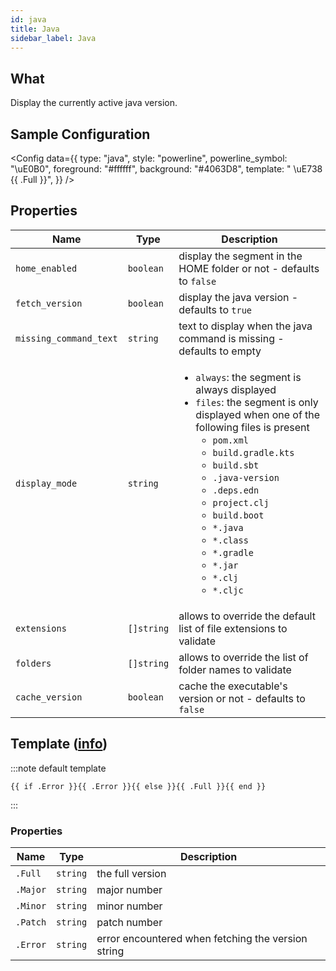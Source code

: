 ```yaml
---
id: java
title: Java
sidebar_label: Java
---
```


## What

Display the currently active java version.

## Sample Configuration


<Config
  data={{
    type: "java",
    style: "powerline",
    powerline_symbol: "\uE0B0",
    foreground: "#ffffff",
    background: "#4063D8",
    template: " \uE738 {{ .Full }}",
  }}
/>

## Properties

| Name                   | Type       | Description                                                                                                                                                                                                                                                                                                                                                                                                                   |
| ---------------------- | ---------- | ----------------------------------------------------------------------------------------------------------------------------------------------------------------------------------------------------------------------------------------------------------------------------------------------------------------------------------------------------------------------------------------------------------------------------- |
| `home_enabled`         | `boolean`  | display the segment in the HOME folder or not - defaults to `false`                                                                                                                                                                                                                                                                                                                                                           |
| `fetch_version`        | `boolean`  | display the java version - defaults to `true`                                                                                                                                                                                                                                                                                                                                                                                 |
| `missing_command_text` | `string`   | text to display when the java command is missing - defaults to empty                                                                                                                                                                                                                                                                                                                                                          |
| `display_mode`         | `string`   | <ul><li>`always`: the segment is always displayed</li><li>`files`: the segment is only displayed when one of the following files is present<ul><li>`pom.xml`</li><li>`build.gradle.kts`</li><li>`build.sbt`</li><li>`.java-version`</li><li>`.deps.edn`</li><li>`project.clj`</li><li>`build.boot`</li><li>`*.java`</li><li>`*.class`</li><li>`*.gradle`</li><li>`*.jar`</li><li>`*.clj`</li><li>`*.cljc`</li></ul></li></ul> |
| `extensions`           | `[]string` | allows to override the default list of file extensions to validate                                                                                                                                                                                                                                                                                                                                                            |
| `folders`              | `[]string` | allows to override the list of folder names to validate                                                                                                                                                                                                                                                                                                                                                                      |
| `cache_version`        | `boolean`  | cache the executable's version or not - defaults to `false`                                                                                                                                                                                                                                                                                                                                                                   |

## Template ([info][templates])

:::note default template

```template
{{ if .Error }}{{ .Error }}{{ else }}{{ .Full }}{{ end }}
```

:::

### Properties

| Name     | Type     | Description                                        |
| -------- | -------- | -------------------------------------------------- |
| `.Full`  | `string` | the full version                                   |
| `.Major` | `string` | major number                                       |
| `.Minor` | `string` | minor number                                       |
| `.Patch` | `string` | patch number                                       |
| `.Error` | `string` | error encountered when fetching the version string |

[templates]: /docs/configuration/templates
